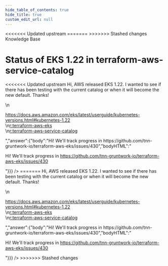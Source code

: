 ```yaml
---
hide_table_of_contents: true
hide_title: true
custom_edit_url: null
---
```



<head>
<<<<<<< Updated upstream
  <link rel="canonical" href="https://github.com/tnn-gruntwork-io/knowledge-base/discussions/358" />
=======
  <link rel="canonical" href="https://github.com/tnn-gruntwork-io/knowledge-base/discussions/358" />
>>>>>>> Stashed changes
</head>

<CenterLayout>
<span className="searchCategory">Knowledge Base</span>
<h1>Status of EKS 1.22 in terraform-aws-service-catalog</h1>
<<<<<<< Updated upstream
<GitHub discussion={{"id":"D_kwDOF8slf84APS-b","number":358,"author":{"login":"BrianMusson"},"title":"Status of EKS 1.22 in terraform-aws-service-catalog","body":"Hi, AWS released EKS 1.22. I wanted to see if there has been testing with the current catalog or when it will become the new default. Thanks!\r\n\r\nhttps://docs.aws.amazon.com/eks/latest/userguide/kubernetes-versions.html#kubernetes-1.22\r\n[r:terraform-aws-eks](https://github.com/tnn-gruntwork-io/terraform-aws-eks)\r\n[r:terraform-aws-service-catalog](https://github.com/tnn-gruntwork-io/terraform-aws-service-catalog)","bodyHTML":"<p dir=\"auto\">Hi, AWS released EKS 1.22. I wanted to see if there has been testing with the current catalog or when it will become the new default. Thanks!</p>\n<p dir=\"auto\"><a href=\"https://docs.aws.amazon.com/eks/latest/userguide/kubernetes-versions.html#kubernetes-1.22\" rel=\"nofollow\">https://docs.aws.amazon.com/eks/latest/userguide/kubernetes-versions.html#kubernetes-1.22</a><br>\n<a href=\"https://github.com/tnn-gruntwork-io/terraform-aws-eks\">r:terraform-aws-eks</a><br>\n<a href=\"https://github.com/tnn-gruntwork-io/terraform-aws-service-catalog\">r:terraform-aws-service-catalog</a></p>","answer":{"body":"Hi! We'll track progress in https://github.com/tnn-gruntwork-io/terraform-aws-eks/issues/430","bodyHTML":"<p dir=\"auto\">Hi! We'll track progress in <a href=\"https://github.com/tnn-gruntwork-io/terraform-aws-eks/issues/430\">https://github.com/tnn-gruntwork-io/terraform-aws-eks/issues/430</a></p>"}}} />
=======
<GitHub discussion={{"id":"D_kwDOF8slf84APS-b","number":358,"author":{"login":"BrianMusson"},"title":"Status of EKS 1.22 in terraform-aws-service-catalog","body":"Hi, AWS released EKS 1.22. I wanted to see if there has been testing with the current catalog or when it will become the new default. Thanks!\r\n\r\nhttps://docs.aws.amazon.com/eks/latest/userguide/kubernetes-versions.html#kubernetes-1.22\r\n[r:terraform-aws-eks](https://github.com/tnn-gruntwork-io/terraform-aws-eks)\r\n[r:terraform-aws-service-catalog](https://github.com/tnn-gruntwork-io/terraform-aws-service-catalog)","bodyHTML":"<p dir=\"auto\">Hi, AWS released EKS 1.22. I wanted to see if there has been testing with the current catalog or when it will become the new default. Thanks!</p>\n<p dir=\"auto\"><a href=\"https://docs.aws.amazon.com/eks/latest/userguide/kubernetes-versions.html#kubernetes-1.22\" rel=\"nofollow\">https://docs.aws.amazon.com/eks/latest/userguide/kubernetes-versions.html#kubernetes-1.22</a><br>\n<a href=\"https://github.com/tnn-gruntwork-io/terraform-aws-eks\">r:terraform-aws-eks</a><br>\n<a href=\"https://github.com/tnn-gruntwork-io/terraform-aws-service-catalog\">r:terraform-aws-service-catalog</a></p>","answer":{"body":"Hi! We'll track progress in https://github.com/tnn-gruntwork-io/terraform-aws-eks/issues/430","bodyHTML":"<p dir=\"auto\">Hi! We'll track progress in <a href=\"https://github.com/tnn-gruntwork-io/terraform-aws-eks/issues/430\">https://github.com/tnn-gruntwork-io/terraform-aws-eks/issues/430</a></p>"}}} />
>>>>>>> Stashed changes

</CenterLayout>
  

<!-- ##DOCS-SOURCER-START
{
  "sourcePlugin": "github-discussions",
  "hash": "8da48a4af59f293bcb637d4f5b20ba71"
}
##DOCS-SOURCER-END -->
